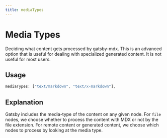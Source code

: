 ```yaml
---
title: mediaTypes
---
```


# Media Types

Deciding what content gets processed by gatsby-mdx. This is an
advanced option that is useful for dealing with specialized generated
content. It is not useful for most users. 

## Usage

```js
mediaTypes: ["text/markdown", "text/x-markdown"],
```

## Explanation

Gatsby includes the media-type of the content on any given node. For
`file` nodes, we choose whether to process the content with MDX or not
by the file extension. For remote content or generated content, we
choose which nodes to process by looking at the media type.

